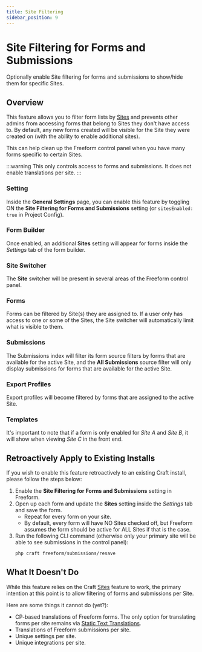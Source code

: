 ```yaml
---
title: Site Filtering
sidebar_position: 9
---
```




# Site Filtering for Forms and Submissions<Badge type="pro" text="Pro" /><Badge type="feature" text="New in 5.2+" />

Optionally enable Site filtering for forms and submissions to show/hide them for specific Sites.

## Overview

This feature allows you to filter form lists by [Sites](https://craftcms.com/docs/5.x/system/sites.html) and prevents other admins from accessing forms that belong to Sites they don't have access to. By default, any new forms created will be visible for the Site they were created on (with the ability to enable additional sites).

This can help clean up the Freeform control panel when you have many forms specific to certain Sites.

:::warning
This only controls access to forms and submissions. It does not enable translations per site.
:::

### Setting

Inside the **General Settings** page, you can enable this feature by toggling ON the **Site Filtering for Forms and Submissions** setting (or `sitesEnabled: true` in Project Config).

<Photo img={SettingPhoto} alt="General Settings" />

### Form Builder

Once enabled, an additional **Sites** setting will appear for forms inside the _Settings_ tab of the form builder.

<Photo img={BuilderSettingPhoto} alt="Form Builder" />

### Site Switcher

The **Site** switcher will be present in several areas of the Freeform control panel.

<Photo img={SwitcherPhoto} alt="Site Switcher" />

### Forms

Forms can be filtered by Site(s) they are assigned to. If a user only has access to one or some of the Sites, the Site switcher will automatically limit what is visible to them.

<Photo img={Forms1Photo} alt="Forms - Site 1" />
<Photo img={Forms2Photo} alt="Forms - Site 2" />
<Photo img={Forms3Photo} alt="Forms - Site 3" />

### Submissions

The Submissions index will filter its form source filters by forms that are available for the active Site, and the **All Submissions** source filter will only display submissions for forms that are available for the active Site.

<Photo img={SubmissionsPhoto} alt="Submissions" />

### Export Profiles

Export profiles will become filtered by forms that are assigned to the active Site.

### Templates

It's important to note that if a form is only enabled for _Site A_ and _Site B_, it will show when viewing _Site C_ in the front end.

## Retroactively Apply to Existing Installs

If you wish to enable this feature retroactively to an existing Craft install, please follow the steps below:

1. Enable the **Site Filtering for Forms and Submissions** setting in Freeform.
2. Open up each form and update the **Sites** setting inside the _Settings_ tab and save the form.
   - Repeat for every form on your site.
   - By default, every form will have NO Sites checked off, but Freeform assumes the form should be active for ALL Sites if that is the case.
3. Run the following CLI command (otherwise only your primary site will be able to see submissions in the control panel):
   ```sh command-line
   php craft freeform/submissions/resave
   ```

## What It Doesn't Do

While this feature relies on the Craft [Sites](https://craftcms.com/docs/5.x/system/sites.html) feature to work, the primary intention at this point is to allow filtering of forms and submissions per Site.

Here are some things it cannot do (yet?):

- CP-based translations of Freeform forms. The only option for translating forms per site remains via [Static Text Translations](../configuration/translating/).
- Translations of Freeform submissions per site.
- Unique settings per site.
- Unique integrations per site.
